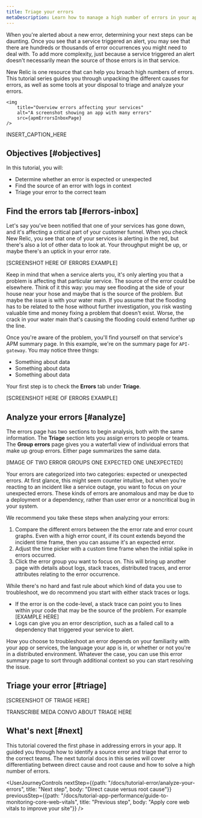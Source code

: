 ```yaml
---
title: Triage your errors
metaDescription: Learn how to manage a high number of errors in your app.   
---
```



When you're alerted about a new error, determining your next steps can be daunting. Once you see that a service triggered an alert, you may see that there are hundreds or thousands of error occurrences you might need to deal with. To add more complexity, just because a service triggered an alert doesn't necessarily mean the source of those errors is in that service.

New Relic is one resource that can help you broach high numbers of errors. This tutorial series guides you through unpacking the different causes for errors, as well as some tools at your disposal to triage and analyze your errors.  

```
<img
    title="Overview errors affecting your services"
    alt="A screenshot showing an app with many errors"
    src={apmErrorsInboxPage}
/>
```
 
<figcaption>
    INSERT_CAPTION_HERE
</figcaption>

## Objectives [#objectives]

In this tutorial, you will:

* Determine whether an error is expected or unexpected
* Find the source of an error with logs in context
* Triage your error to the correct team

## Find the errors tab [#errors-inbox]

Let's say you've been notified that one of your services has gone down, and it's affecting a critical part of your customer funnel. When you check New Relic, you see that one of your services is alerting in the red, but there's also a lot of other data to look at. Your throughput might be up, or maybe there's an uptick in your error rate.

[SCREENSHOT HERE OF ERRORS EXAMPLE]

Keep in mind that when a service alerts you, it's only alerting you that a problem is affecting that particular service. The source of the error could be elsewhere. Think of it this way: you may see flooding at the side of your house near your hose and maybe that is the source of the problem. But maybe the issue is with your water main. If you assume that the flooding has to be related to the hose without further investigation, you risk wasting valuable time and money fixing a problem that doesn't exist. Worse, the crack in your water main that's causing the flooding could extend further up the line.

Once you're aware of the problem, you'll find yourself on that service's APM summary page. In this example, we're on the summary page for `API-gateway`. You may notice three things:

* Something about data
* Something about data
* Something about data

Your first step is to check the **Errors** tab under **Triage**.

[SCREENSHOT HERE OF ERRORS EXAMPLE]

## Analyze your errors [#analyze]

The errors page has two sections to begin analysis, both with the same information. The **Triage** section lets you assign errors to people or teams. The **Group errors** page gives you a waterfall view of individual errors that make up group errors. Either page summarizes the same data.

[IMAGE OF TWO ERROR GROUPS ONE EXPECTED ONE UNEXPECTED]

Your errors are categorized into two categories: expected or unexpected errors. At first glance, this might seem counter intuitive, but when you're reacting to an incident like a service outage, you want to focus on your unexpected errors. These kinds of errors are anomalous and may be due to a deployment or a dependency, rather than user error or a noncritical bug in your system. 

We recommend you take these steps when analyzing your errors:

1. Compare the different errors between the the error rate and error count graphs. Even with a high error count, if its count extends beyond the incident time frame, then you can assume it's an expected error. 
2. Adjust the time picker with a custom time frame when the initial spike in errors occurred.
3. Click the error group you want to focus on. This will bring up another page with details about logs, stack traces, distributed traces, and error attributes relating to the error occurrence.

While there's no hard and fast rule about which kind of data you use to troubleshoot, we do recommend you start with either stack traces or logs.

* If the error is on the code-level, a stack trace can point you to lines within your code that may be the source of the problem. For example [EXAMPLE HERE]
* Logs can give you an error description, such as a failed call to a dependency that triggered your service to alert. 

How you choose to troubleshoot an error depends on your familiarity with your app or services, the language your app is in, or whether or not you're in a distributed environment. Whatever the case, you can use this error summary page to sort through additional context so you can start resolving the issue. 

## Triage your error [#triage]

[SCREENSHOT OF TRIAGE HERE]

TRANSCRIBE MEDA CONVO ABOUT TRIAGE HERE

## What's next [#next]

This tutorial covered the first phase in addressing errors in your app. It guided you through how to identify a source error and triage that error to the correct teams. The next tutorial docs in this series will cover differentiating between direct cause and root cause and how to solve a high number of errors. 

<UserJourneyControls
    nextStep={{path: "/docs/tutorial-error/analyze-your-errors", title: "Next step", body: "Direct cause versus root cause"}}
    previousStep={{path: "/docs/tutorial-app-performance/guide-to-monitoring-core-web-vitals", title: "Previous step", body: "Apply core web vitals to improve your site"}}
/>
